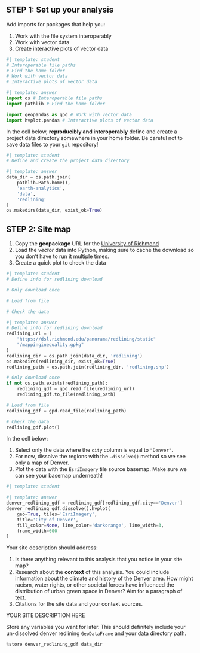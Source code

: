 ## STEP 1: Set up your analysis

::: {.callout-task title='Import packages'}

Add imports for packages that help you:

  1. Work with the file system interoperably
  2. Work with vector data
  3. Create interactive plots of vector data
:::

```python
#| template: student
# Interoperable file paths
# Find the home folder
# Work with vector data
# Interactive plots of vector data
```

::: {.content-visible when-format="html"}
```python
#| template: answer
import os # Interoperable file paths
import pathlib # Find the home folder

import geopandas as gpd # Work with vector data
import hvplot.pandas # Interactive plots of vector data
```
:::

::: {.callout-task title='Prepare data directory'}

In the cell below, **reproducibly and interoperably** define and create a project data directory somewhere in your home folder. Be careful not to save data files to your `git` repository!
:::

```python
#| template: student
# Define and create the project data directory
```

::: {.content-visible when-format="html"}
```python
#| template: answer
data_dir = os.path.join(
    pathlib.Path.home(),
    'earth-analytics',
    'data',
    'redlining'
)
os.makedirs(data_dir, exist_ok=True)
```
:::

## STEP 2: Site map
::: {.callout-task title='Define your study area'}

1. Copy the **geopackage** URL for the [University of Richmond](https://dsl.richmond.edu/panorama/redlining/data)
2. Load the *vector* data into Python, making sure to cache the download so you don't have to run it multiple times.
3. Create a quick plot to check the data
:::

```python
#| template: student
# Define info for redlining download

# Only download once

# Load from file

# Check the data
```

::: {.content-visible when-format="html"}
```python
#| template: answer
# Define info for redlining download
redlining_url = (
    "https://dsl.richmond.edu/panorama/redlining/static"
    "/mappinginequality.gpkg"
)
redlining_dir = os.path.join(data_dir, 'redlining')
os.makedirs(redlining_dir, exist_ok=True)
redlining_path = os.path.join(redlining_dir, 'redlining.shp')

# Only download once
if not os.path.exists(redlining_path):
    redlining_gdf = gpd.read_file(redlining_url)
    redlining_gdf.to_file(redlining_path)

# Load from file
redlining_gdf = gpd.read_file(redlining_path)

# Check the data
redlining_gdf.plot()
```
:::


::: {.callout-task title='Create an interactive site map'}

In the cell below:

  1. Select only the data where the `city` column is equal to `"Denver"`.
  2. For now, dissolve the regions with the `.dissolve()` method so we see only a map of Denver.
  3. Plot the data with the `EsriImagery` tile source basemap. Make sure we can see your basemap underneath!

:::

```python
#| template: student

```

::: {.content-visible when-format="html"}
```python
#| template: answer
denver_redlining_gdf = redlining_gdf[redlining_gdf.city=='Denver']
denver_redlining_gdf.dissolve().hvplot(
    geo=True, tiles='EsriImagery',
    title='City of Denver',
    fill_color=None, line_color='darkorange', line_width=3,
    frame_width=600
)
```
:::

::: {.callout-respond title='Write a site description'}

Your site description should address:

  1. Is there anything relevant to this analysis that you notice in your site map? 
  2. Research about the **context** of this analysis. You could include information about the climate and history of the Denver area. How might racism, water rights, or other societal forces have influenced the distribution of urban green space in Denver? Aim for a paragraph of text.
  3. Citations for the site data and your context sources.

:::

::: {.content-visible when-format="ipynb"}
:::: {.cell .markdown}
YOUR SITE DESCRIPTION HERE
::::
:::

::: {.content-visible when-format="ipynb"}
:::: {.callout-task title="Store variables"}

Store any variables you want for later. This should definitely include your un-dissolved denver redlining `GeoDataFrame` and your data directory path.
::::
```python
%store denver_redlining_gdf data_dir
```
:::